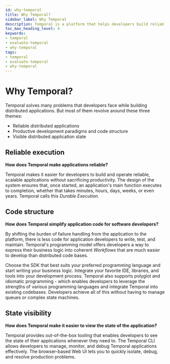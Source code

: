```yaml
---
id: why-temporal
title: Why Temporal?
sidebar_label: Why Temporal
description: Temporal is a platform that helps developers build reliable, scalable, and productive distributed applications with features like durable execution, simplified code structure, and real-time state visibility.
toc_max_heading_level: 4
keywords:
- temporal
- evaluate-temporal
- why-temporal
tags:
- temporal
- evaluate-temporal
- why-temporal
---
```


# Why Temporal?

Temporal solves many problems that developers face while building distributed applications.
But most of them revolve around these three themes:

- Reliable distributed applications
- Productive development paradigms and code structure
- Visible distributed application state

## Reliable execution

**How does Temporal make applications reliable?**

Temporal makes it easier for developers to build and operate reliable, scalable applications without sacrificing productivity.
The design of the system ensures that, once started, an application's main function executes to completion, whether that takes minutes, hours, days, weeks, or even years.
Temporal calls this _Durable Execution._

## Code structure

**How does Temporal simplify application code for software developers?**

By shifting the burden of failure handling from the application to the platform, there is less code for application developers to write, test, and maintain.
Temporal's programming model offers developers a way to express their business logic into coherent _Workflows_ that are much easier to develop than distributed code bases.

Choose the SDK that best suits your preferred programming language and start writing your business logic.
Integrate your favorite IDE, libraries, and tools into your development process.
Temporal also supports polyglot and idiomatic programming - which enables developers to leverage the strengths of various programming languages and integrate Temporal into existing codebases.
Developers achieve all of this without having to manage queues or complex state machines.

## State visibility

**How does Temporal make it easier to view the state of the application?**

Temporal provides out-of-the-box tooling that enables developers to see the state of their applications whenever they need to.
The Temporal CLI allows developers to manage, monitor, and debug Temporal applications effectively.
The browser-based Web UI lets you to quickly isolate, debug, and resolve production problems.
